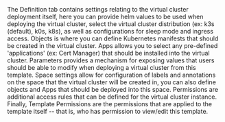 
<Flow id="create-vcluster-template-optional-ui">
    <Step>
        The <Label>Definition</Label> tab contains settings relating to the virtual cluster
        deployment itself, here you can provide helm values to be used when
        deploying the virtual cluster, select the virtual cluster distribution
        (ex: k3s (default), k0s, k8s), as well as configurations for sleep mode
        and ingress access.
    </Step>
    <Step>
        <Label>Objects</Label> is where you can define Kubernetes manifests that should be
        created in the virtual cluster.
    </Step>
    <Step>
        <Label>Apps</Label> allows you to select any pre-defined 'applications' (ex: Cert
        Manager) that should be installed into the virtual cluster.
    </Step>
    <Step>
        <Label>Parameters</Label> provides a mechanism for exposing values that users should
        be able to modify when deploying a virtual cluster from this template.
    </Step>
    <Step>
        <Label>Space</Label> settings allow for configuration of labels and annotations on
        the space that the virtual cluster will be created in, you can also
        define objects and <Label>Apps</Label> that should be deployed into this space.
    </Step>
    <Step>
        <Label>Permissions</Label> are additional access rules that can be defined for the
        virtual cluster instance.
    </Step>
    <Step>
        Finally, <Label>Template Permissions</Label> are the permissions that are applied to
        the template itself -- that is, who has permission to view/edit this template.
    </Step>
</Flow>
